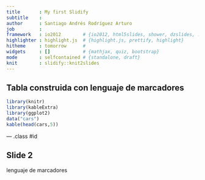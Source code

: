 ```yaml
---
title       : My first Slidify
subtitle    : 
author      : Santiago Andrés Rodríguez Arturo  
job         : 
framework   : io2012        # {io2012, html5slides, shower, dzslides, ...}
highlighter : highlight.js  # {highlight.js, prettify, highlight}
hitheme     : tomorrow      # 
widgets     : []            # {mathjax, quiz, bootstrap}
mode        : selfcontained # {standalone, draft}
knit        : slidify::knit2slides
---
```


## Tabla construida con lenguaje de marcadores 

```r
library(knitr)
library(kableExtra)
library(ggplot2)
data("cars")
kable(head(cars,5))

```


--- .class #id 

## Slide 2
lenguaje de marcadores 


